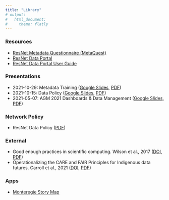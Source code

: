 ```yaml
---
title: "Library"
# output:
#   html_document:
#     theme: flatly
---
```


### Resources

-   [ResNet Metadata Questionnaire (MetaQuest)](https://apps.nsercresnet.ca/){target="_blank"}
-   [ResNet Data Portal](http://data.nsercresnet.ca/){target="_blank"}
-   [ResNet Data Portal User Guide](http://docs.nsercresnet.ca/data-portal-guide/){target="_blank"}
<!-- -   ResNet Metadata Questionnaire Form v1.0 ([Google Document](https://docs.google.com/document/d/17_JSYg62wC2alPnd7VsxYzYmadRJkHyNO-QOon0-xB4/edit?usp=sharing){target="_blank"}) -->

### Presentations

-   2021-10-29: Metadata Training ([Google Slides](https://docs.google.com/presentation/d/17MwEvf0QfGcrHkv3EZAbYMBLauSgJya8xeBm8oNkuiU/edit?usp=sharing){target="_blank"}, [PDF](pdfs/ResNet%20Metadata%20Training%2020211029%20archive.pdf){target="_blank"})
-   2021-10-15: Data Policy ([Google Slides](https://docs.google.com/presentation/d/1tYxQas8iBCHmPuORAEaGmBYcr3HhwOxi84IKWlzKhQs/edit?usp=sharing){target="_blank"}, [PDF](pdfs/ResNet%20Data%20Policy%20-%20Monthly%20Meeting%2020211015%20archive.pdf){target="_blank"})
-   2021-05-07: AGM 2021 Dashboards & Data Management ([Google Slides](https://docs.google.com/presentation/d/1Fr8cN4jJoV6gFNnB-6O3eJiBMRA0XiHGvDHOz4pkpio/edit?usp=sharing){target="_blank"}, [PDF](pdfs/ResNet%20AGM2021%20Dashboard%20Data%20Mgmt%2020210507%20archive.pdf){target="_blank"})

### Network Policy

- ResNet Data Policy ([PDF](pdfs/ResNet%20Data%20Policy.pdf){target="_blank"})

### External

-   Good enough practices in scientific computing. Wilson et al., 2017 ([DOI](https://doi.org/10.1371/journal.pcbi.1005510){target="_blank"}, [PDF](pdfs/Good-Enough-Computing_Wilson_2017.pdf){target="_blank"})
-   Operationalizing the CARE and FAIR Principles for Indigenous data futures. Carroll et al., 2021 ([DOI](https://doi.org/10.1038/s41597-021-00892-0){target="_blank"}, [PDF](pdfs/Operationalize-CARE-FAIR_Carroll_2021.pdf){target="_blank"})

### Apps

-   [Monteregie Story Map](https://apps.nsercresnet.ca/story/monteregie/){target="_blank"}
<!-- -   [ResNet Home](https://www.nsercresnet.ca){target="_blank"} -->
<!-- -   [ResNet Data Portal](https://data.nsercresnet.ca){target="_blank"} -->
<!-- -   [ResNet Metadata Questionnaire](https://apps.nsercresnet.ca/){target="_blank"} -->
